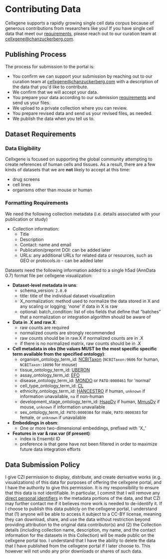 # Contributing Data

Cellxgene supports a rapidly growing single cell data corpus because of generous contributions from researchers like you! If you have single cell data that meet our [requirements](#dataset-requirements), please reach out to our curation team at [cellxgene@chanzuckerberg.com](mailto:cellxgene@chanzuckerberg.com).

## Publishing Process

The process for submission to the portal is:

- You confirm we can support your submission by reaching out to our curation team at [cellxgene@chanzuckerberg.com](mailto:cellxgene@chanzuckerberg.com) with a description of the data that you'd like to contribute.
- We confirm that we will accept your data.
- You prepare your data according to our submission [requirements](#dataset-requirements) and send us your files.
- We upload to a private collection where you can review.
- You prepare revised data and send us your revised files, as needed.
- We publish the data when you tell us to.

## Dataset Requirements

### Data Eligibility

Cellxgene is focused on supporting the global community attempting to create references of human cells and tissues. As a result, there are a few kinds of datasets that we are **not** likely to accept at this time:

- drug screens
- cell lines
- organisms other than mouse or human

### Formatting Requirements

We need the following collection metadata (i.e. details associated with your publication or study)

- Collection information:
  - Title
  - Description
  - Contact: name and email
  - Publication/preprint DOI: can be added later
  - URLs: any additional URLs for related data or resources, such as GEO or protocols.io - can be added later

Datasets need the following information added to a single h5ad (AnnData 0.7) format file per cellxgene visualization:

- **Dataset-level metadata in uns**:
  - schema_version: `2.0.0`
  - title: title of the individual dataset visualization
  - X_normalization: method used to normalize the data stored in X and any scaling or logging; 'none' if data in X is raw
  - optional: batch_condition: list of obs fields that define that “batches” that a normalization or integration algorithm should be aware of
- **Data in .X and raw.X**:
  - raw counts are required
  - normalized counts are strongly recommended
  - raw counts should be in raw.X if normalized counts are in .X
  - if there is no normalized matrix, raw counts should be in .X
- **Cell metadata in obs (the values MUST be the most specific specific term available from the specified ontology)**:
  - organism_ontology_term_id: [NCBITaxon](https://www.ncbi.nlm.nih.gov/taxonomy) (`NCBITaxon:9606` for human, `NCBITaxon:10090` for mouse)
  - tissue_ontology_term_id: [UBERON](https://www.ebi.ac.uk/ols/ontologies/uberon)
  - assay_ontology_term_id: [EFO](https://www.ebi.ac.uk/ols/ontologies/efo)
  - disease_ontology_term_id: [MONDO](https://www.ebi.ac.uk/ols/ontologies/mondo) or `PATO:0000461` for 'normal'
  - cell_type_ontology_term_id: [CL](https://www.ebi.ac.uk/ols/ontologies/cl)
  - ethnicity_ontology_term_id: [HANCESTRO](https://www.ebi.ac.uk/ols/ontologies/hancestro) if human, `unknown` if information unavailable, `na` if non-human
  - development_stage_ontology_term_id: [HsapDv](https://www.ebi.ac.uk/ols/ontologies/hsapdv) if human, [MmusDv](https://www.ebi.ac.uk/ols/ontologies/mmusdv) if mouse, `unknown` if information unavailable
  - sex_ontology_term_id: `PATO:0000384` for male, `PATO:0000383` for female, or `unknown` if unavailable
- **Embeddings in obsm**:
  - One or more two-dimensional embeddings, prefixed with 'X_'
- **Features in var & raw.var (if present)**:
  - index is Ensembl ID
  - preference is that gene have not been filtered in order to maximize future data integration efforts

## Data Submission Policy

I give CZI permission to display, distribute, and create derivative works (e.g. visualizations) of this data for purposes of offering the cellxgene portal, and I have the authority to give this permission. It is my responsibility to ensure that this data is not identifiable. In particular, I commit that I will remove any [direct personal identifiers](https://docs.google.com/document/d/1sboOmbafvMh3VYjK1-3MAUt0I13UUJfkQseq8ANLPl8/edit) in the metadata portions of the data, and that CZI may further contact me if it believes more work is needed to de-identify it. If I choose to publish this data publicly on the cellxgene portal, I understand that (1) anyone will be able to access it subject to a CC-BY license, meaning they can download, share, and use the data without restriction beyond providing attribution to the original data contributor(s) and (2) the Collection details (including collection name, description, my name, and the contact information for the datasets in this Collection) will be made public on the cellxgene portal too. I understand that I have the ability to delete the data that I have published from the cellxgene portal if I later choose to. This however will not undo any prior downloads or shares of such data.
